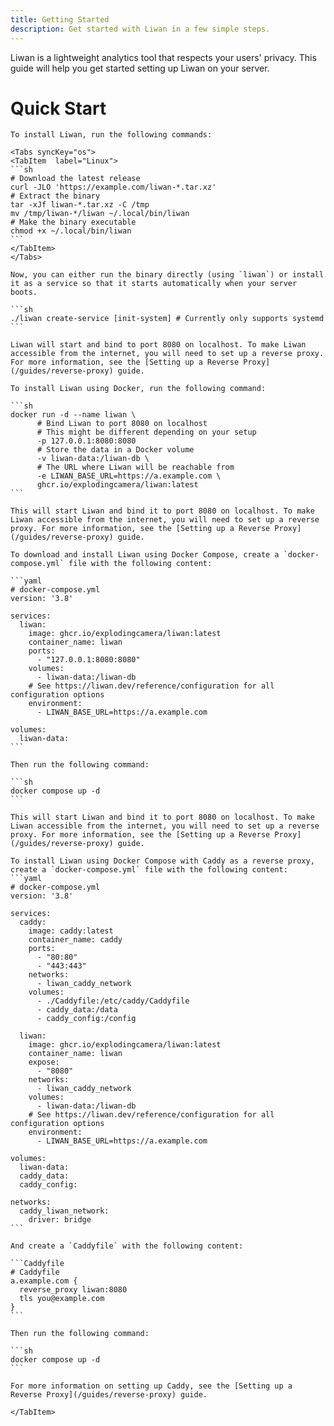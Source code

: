 ```yaml
---
title: Getting Started
description: Get started with Liwan in a few simple steps.
---
```



Liwan is a lightweight analytics tool that respects your users' privacy. This guide will help you get started setting up Liwan on your server.

# Quick Start

<Tabs syncKey="docker">
  <TabItem icon="rocket" label="Binary">
    
    To install Liwan, run the following commands:

    <Tabs syncKey="os">
    <TabItem  label="Linux">
    ```sh
    # Download the latest release
    curl -JLO 'https://example.com/liwan-*.tar.xz'
    # Extract the binary
    tar -xJf liwan-*.tar.xz -C /tmp
    mv /tmp/liwan-*/liwan ~/.local/bin/liwan
    # Make the binary executable
    chmod +x ~/.local/bin/liwan
    ```
    </TabItem>
    </Tabs>

    Now, you can either run the binary directly (using `liwan`) or install it as a service so that it starts automatically when your server boots.

    ```sh
    ./liwan create-service [init-system] # Currently only supports systemd
    ```

    Liwan will start and bind to port 8080 on localhost. To make Liwan accessible from the internet, you will need to set up a reverse proxy. For more information, see the [Setting up a Reverse Proxy](/guides/reverse-proxy) guide.

  </TabItem>
  <TabItem icon="seti:docker" label="Docker">
  
    To install Liwan using Docker, run the following command:

    ```sh
    docker run -d --name liwan \
          # Bind Liwan to port 8080 on localhost
          # This might be different depending on your setup
          -p 127.0.0.1:8080:8080
          # Store the data in a Docker volume
          -v liwan-data:/liwan-db \
          # The URL where Liwan will be reachable from
          -e LIWAN_BASE_URL=https://a.example.com \
          ghcr.io/explodingcamera/liwan:latest
    ```

    This will start Liwan and bind it to port 8080 on localhost. To make Liwan accessible from the internet, you will need to set up a reverse proxy. For more information, see the [Setting up a Reverse Proxy](/guides/reverse-proxy) guide.

  </TabItem>
  <TabItem icon="seti:docker" label="Docker Compose">
  
    To download and install Liwan using Docker Compose, create a `docker-compose.yml` file with the following content:

    ```yaml
    # docker-compose.yml
    version: '3.8'

    services:
      liwan:
        image: ghcr.io/explodingcamera/liwan:latest
        container_name: liwan
        ports:
          - "127.0.0.1:8080:8080"
        volumes:
          - liwan-data:/liwan-db
        # See https://liwan.dev/reference/configuration for all configuration options
        environment:
          - LIWAN_BASE_URL=https://a.example.com

    volumes:
      liwan-data:
    ```

    Then run the following command:

    ```sh
    docker compose up -d
    ```

    This will start Liwan and bind it to port 8080 on localhost. To make Liwan accessible from the internet, you will need to set up a reverse proxy. For more information, see the [Setting up a Reverse Proxy](/guides/reverse-proxy) guide.

  </TabItem>
  <TabItem icon="seti:docker" label="Docker Compose (with Caddy)">
  
    To install Liwan using Docker Compose with Caddy as a reverse proxy, create a `docker-compose.yml` file with the following content:
    ```yaml
    # docker-compose.yml
    version: '3.8'

    services:
      caddy:
        image: caddy:latest
        container_name: caddy
        ports:
          - "80:80"
          - "443:443"
        networks:
          - liwan_caddy_network
        volumes:
          - ./Caddyfile:/etc/caddy/Caddyfile
          - caddy_data:/data
          - caddy_config:/config

      liwan:
        image: ghcr.io/explodingcamera/liwan:latest
        container_name: liwan
        expose:
          - "8080"
        networks:
          - liwan_caddy_network
        volumes:
          - liwan-data:/liwan-db
        # See https://liwan.dev/reference/configuration for all configuration options
        environment:
          - LIWAN_BASE_URL=https://a.example.com

    volumes:
      liwan-data:
      caddy_data:
      caddy_config:

    networks:
      caddy_liwan_network:
        driver: bridge
    ```

    And create a `Caddyfile` with the following content:

    ```Caddyfile
    # Caddyfile
    a.example.com {
      reverse_proxy liwan:8080
      tls you@example.com
    }
    ```

    Then run the following command:

    ```sh
    docker compose up -d
    ```

    For more information on setting up Caddy, see the [Setting up a Reverse Proxy](/guides/reverse-proxy) guide.

    </TabItem>

</Tabs>

